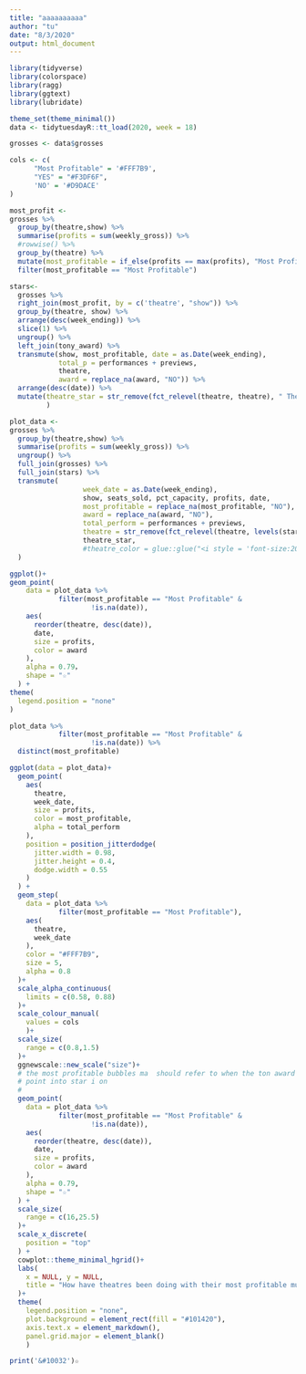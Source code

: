 ```yaml
---
title: "aaaaaaaaaa"
author: "tu"
date: "8/3/2020"
output: html_document
---
```

```r
library(tidyverse)
library(colorspace)
library(ragg)
library(ggtext)
library(lubridate)

theme_set(theme_minimal())
data <- tidytuesdayR::tt_load(2020, week = 18)

grosses <- data$grosses
```
```r
cols <- c(
      "Most Profitable" = '#FFF7B9',
      "YES" = "#F3DF6F",
      'NO' = '#D9DACE'
)
```

```r
most_profit <- 
grosses %>% 
  group_by(theatre,show) %>% 
  summarise(profits = sum(weekly_gross)) %>% 
  #rowwise() %>% 
  group_by(theatre) %>% 
  mutate(most_profitable = if_else(profits == max(profits), "Most Profitable", "")) %>% 
  filter(most_profitable == "Most Profitable")

```
```r

stars<- 
  grosses %>% 
  right_join(most_profit, by = c('theatre', "show")) %>% 
  group_by(theatre, show) %>% 
  arrange(desc(week_ending)) %>% 
  slice(1) %>% 
  ungroup() %>% 
  left_join(tony_award) %>%
  transmute(show, most_profitable, date = as.Date(week_ending), 
            total_p = performances + previews,
            theatre, 
            award = replace_na(award, "NO")) %>% 
  arrange(desc(date)) %>% 
  mutate(theatre_star = str_remove(fct_relevel(theatre, theatre), " Theatre")
         ) 

```
```r
plot_data <- 
grosses %>%
  group_by(theatre,show) %>% 
  summarise(profits = sum(weekly_gross)) %>% 
  ungroup() %>% 
  full_join(grosses) %>%
  full_join(stars) %>% 
  transmute(
                  week_date = as.Date(week_ending),
                  show, seats_sold, pct_capacity, profits, date,
                  most_profitable = replace_na(most_profitable, "NO"),
                  award = replace_na(award, "NO"),
                  total_perform = performances + previews,
                  theatre = str_remove(fct_relevel(theatre, levels(stars$theatre)), " Theatre"),
                  theatre_star,
                  #theatre_color = glue::glue("<i style = 'font-size:20pt; color:#FFF7B9'>{theatre}</i>")
  ) 
```
```r
ggplot()+
geom_point(
    data = plot_data %>%
            filter(most_profitable == "Most Profitable" &
                    !is.na(date)),
    aes(
      reorder(theatre, desc(date)),
      date,
      size = profits,
      color = award
    ),
    alpha = 0.79，
    shape = "☆"
  ) +
theme(
  legend.position = "none"
)
```
```r
plot_data %>%
            filter(most_profitable == "Most Profitable" &
                    !is.na(date)) %>% 
  distinct(most_profitable)
```

```r
ggplot(data = plot_data)+
  geom_point(
    aes(
      theatre,
      week_date,
      size = profits,
      color = most_profitable,
      alpha = total_perform
    ),
    position = position_jitterdodge(
      jitter.width = 0.98,
      jitter.height = 0.4,
      dodge.width = 0.55
    )
  ) +
  geom_step(
    data = plot_data %>% 
            filter(most_profitable == "Most Profitable"),
    aes(
      theatre,
      week_date
    ),
    color = "#FFF7B9",
    size = 5,
    alpha = 0.8
  )+
  scale_alpha_continuous(
    limits = c(0.58, 0.88)
  )+
  scale_colour_manual(
    values = cols
    )+
  scale_size(
    range = c(0.8,1.5)
  )+
  ggnewscale::new_scale("size")+
  # the most profitable bubbles ma  should refer to when the ton award 
  # point into star i on 
  # 
  geom_point(
    data = plot_data %>%
            filter(most_profitable == "Most Profitable" &
                    !is.na(date)),
    aes(
      reorder(theatre, desc(date)),
      date,
      size = profits,
      color = award
    ),
    alpha = 0.79,
    shape = "☆"
  ) +
  scale_size(
    range = c(16,25.5)
  )+
  scale_x_discrete(
    position = "top"
  ) +
  cowplot::theme_minimal_hgrid()+
  labs(
    x = NULL, y = NULL,
    title = "How have theatres been doing with their most profitable musicals"
  )+
  theme(
    legend.position = "none",
    plot.background = element_rect(fill = "#101420"),
    axis.text.x = element_markdown(),
    panel.grid.major = element_blank()
    )

```
```r
print('&#10032')☆
```



